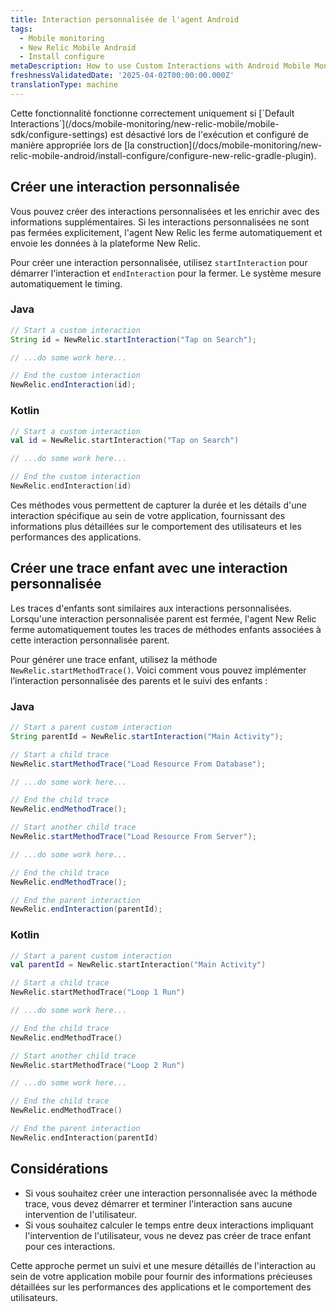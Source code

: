 ```yaml
---
title: Interaction personnalisée de l'agent Android
tags:
  - Mobile monitoring
  - New Relic Mobile Android
  - Install configure
metaDescription: How to use Custom Interactions with Android Mobile Monitoring
freshnessValidatedDate: '2025-04-02T00:00:00.000Z'
translationType: machine
---
```


<Callout variant="important">
  Cette fonctionnalité fonctionne correctement uniquement si [`Default Interactions`](/docs/mobile-monitoring/new-relic-mobile/mobile-sdk/configure-settings) est désactivé lors de l&apos;exécution et configuré de manière appropriée lors de [la construction](/docs/mobile-monitoring/new-relic-mobile-android/install-configure/configure-new-relic-gradle-plugin).
</Callout>

## Créer une interaction personnalisée

Vous pouvez créer des interactions personnalisées et les enrichir avec des informations supplémentaires. Si les interactions personnalisées ne sont pas fermées explicitement, l&apos;agent New Relic les ferme automatiquement et envoie les données à la plateforme New Relic.

Pour créer une interaction personnalisée, utilisez `startInteraction` pour démarrer l&apos;interaction et `endInteraction` pour la fermer. Le système mesure automatiquement le timing.

### Java

```java
// Start a custom interaction
String id = NewRelic.startInteraction("Tap on Search");

// ...do some work here...

// End the custom interaction
NewRelic.endInteraction(id);
```

### Kotlin

```kotlin
// Start a custom interaction
val id = NewRelic.startInteraction("Tap on Search")

// ...do some work here...

// End the custom interaction
NewRelic.endInteraction(id)
```

Ces méthodes vous permettent de capturer la durée et les détails d&apos;une interaction spécifique au sein de votre application, fournissant des informations plus détaillées sur le comportement des utilisateurs et les performances des applications.

## Créer une trace enfant avec une interaction personnalisée

Les traces d&apos;enfants sont similaires aux interactions personnalisées. Lorsqu&apos;une interaction personnalisée parent est fermée, l&apos;agent New Relic ferme automatiquement toutes les traces de méthodes enfants associées à cette interaction personnalisée parent.

Pour générer une trace enfant, utilisez la méthode `NewRelic.startMethodTrace()`. Voici comment vous pouvez implémenter l’interaction personnalisée des parents et le suivi des enfants :

### Java

```java
// Start a parent custom interaction
String parentId = NewRelic.startInteraction("Main Activity");

// Start a child trace
NewRelic.startMethodTrace("Load Resource From Database");

// ...do some work here...

// End the child trace
NewRelic.endMethodTrace();

// Start another child trace
NewRelic.startMethodTrace("Load Resource From Server");

// ...do some work here...

// End the child trace
NewRelic.endMethodTrace();

// End the parent interaction
NewRelic.endInteraction(parentId);
```

### Kotlin

```kotlin
// Start a parent custom interaction
val parentId = NewRelic.startInteraction("Main Activity")

// Start a child trace
NewRelic.startMethodTrace("Loop 1 Run")

// ...do some work here...

// End the child trace
NewRelic.endMethodTrace()

// Start another child trace
NewRelic.startMethodTrace("Loop 2 Run")

// ...do some work here...

// End the child trace
NewRelic.endMethodTrace()

// End the parent interaction
NewRelic.endInteraction(parentId)
```

## Considérations

* Si vous souhaitez créer une interaction personnalisée avec la méthode trace, vous devez démarrer et terminer l&apos;interaction sans aucune intervention de l&apos;utilisateur.
* Si vous souhaitez calculer le temps entre deux interactions impliquant l&apos;intervention de l&apos;utilisateur, vous ne devez pas créer de trace enfant pour ces interactions.

Cette approche permet un suivi et une mesure détaillés de l&apos;interaction au sein de votre application mobile pour fournir des informations précieuses détaillées sur les performances des applications et le comportement des utilisateurs.
